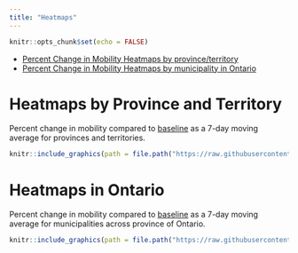 ```yaml
---
title: "Heatmaps"
---
```


```r
knitr::opts_chunk$set(echo = FALSE)
```


- [Percent Change in Mobility Heatmaps by province/territory](#heatmaps-by-province-and-territory)
- [Percent Change in Mobility Heatmaps by municipality in Ontario](#heatmaps-in-ontario)

\n\n

# Heatmaps by Province and Territory

Percent change in mobility compared to [baseline](https://support.google.com/covid19-mobility/answer/9824897?hl=en&ref_topic=9822927#) as a 7-day moving average for provinces and territories.
```r
knitr::include_graphics(path = file.path("https://raw.githubusercontent.com/eugejoh/gmobility/main/", list.files(here::here("output"), pattern = "heatmap_")))
```


# Heatmaps in Ontario

Percent change in mobility compared to [baseline](https://support.google.com/covid19-mobility/answer/9824897?hl=en&ref_topic=9822927#) as a 7-day moving average for municipalities across province of Ontario.

```r
knitr::include_graphics(path = file.path("https://raw.githubusercontent.com/eugejoh/gmobility/main/", list.files(here::here("output"), pattern = "heatmapON_")))
```


